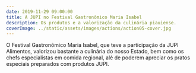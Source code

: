 ```yaml
---
date: 2019-11-29 09:00:00
title: A JUPI no Festival Gastronômico Maria Isabel
description: Os produtos e a valorização da culinária piauiense.
coverImage: ../static/assets/images/actions/action05-cover.jpg
---
```


O Festival Gastronômico Maria Isabel, que teve a participação da JUPI Alimentos, valorizou bastante a culinária do nosso Estado, bem como os chefs especialistas em comida regional, alé de poderem apreciar os pratos especiais preparados com produtos JUPI.
